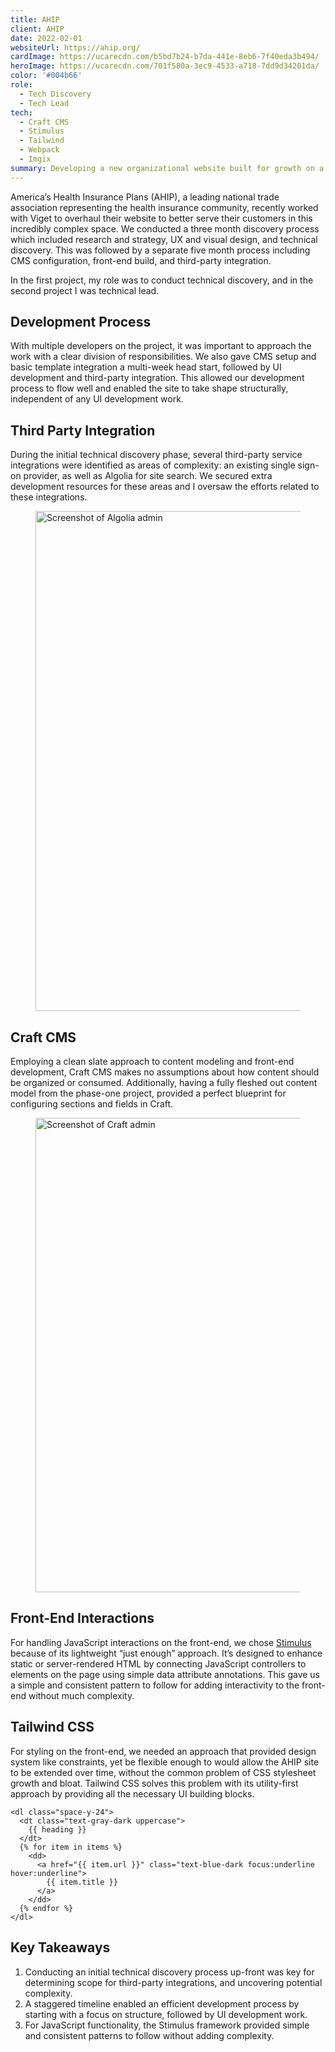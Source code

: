 ```yaml
---
title: AHIP
client: AHIP
date: 2022-02-01
websiteUrl: https://ahip.org/
cardImage: https://ucarecdn.com/b5bd7b24-b7da-441e-8eb6-7f40eda3b494/
heroImage: https://ucarecdn.com/701f580a-3ec9-4533-a718-7dd9d34201da/
color: '#004b66'
role:
  - Tech Discovery
  - Tech Lead
tech:
  - Craft CMS
  - Stimulus
  - Tailwind
  - Webpack
  - Imgix
summary: Developing a new organizational website built for growth on a flexible CMS.
---
```



America’s Health Insurance Plans (AHIP), a leading national trade association representing the health insurance community, recently worked with Viget to overhaul their website to better serve their customers in this incredibly complex space. We conducted a three month discovery process which included research and strategy, UX and visual design, and technical discovery. This was followed by a separate five month process including CMS configuration, front-end build, and third-party integration.

In the first project, my role was to conduct technical discovery, and in the second project I was technical lead.

## Development Process

With multiple developers on the project, it was important to approach the work with a clear division of responsibilities. We also gave CMS setup and basic template integration a multi-week head start, followed by UI development and third-party integration. This allowed our development process to flow well and enabled the site to take shape structurally, independent of any UI development work.

## Third Party Integration

During the initial technical discovery phase, several third-party service integrations were identified as areas of complexity: an existing single sign-on provider, as well as Algolia for site search. We secured extra development resources for these areas and I oversaw the efforts related to these integrations.

<figure>
  <img
    src="https://ucarecdn.com/f8294ce7-89df-47e4-9b65-3f5a789eda15/-/resize/1600/"
    width="1600"
    height="800"
    alt="Screenshot of Algolia admin"
  />
</figure>

## Craft CMS

Employing a clean slate approach to content modeling and front-end development, Craft CMS makes no assumptions about how content should be organized or consumed. Additionally, having a fully fleshed out content model from the phase-one project, provided a perfect blueprint for configuring sections and fields in Craft.

<figure>
  <img
    src="https://ucarecdn.com/49c37d77-ce27-4b8e-b0aa-77b737e87c3a/-/resize/1600/"
    width="1600"
    height="759"
    alt="Screenshot of Craft admin"
  />
</figure>

## Front-End Interactions

For handling JavaScript interactions on the front-end, we chose [Stimulus](https://stimulus.hotwired.dev/) because of its lightweight “just enough” approach. It’s designed to enhance static or server-rendered HTML by connecting JavaScript controllers to elements on the page using simple data attribute annotations. This gave us a simple and consistent pattern to follow for adding interactivity to the front-end without much complexity.

<Embed
  url="https://stackblitz.com/edit/vitejs-vite-5uuvqc?ctl=1&embed=1&file=src/controllers/user_menu_controller.js"
  title="AHIP Stimulus Controller Demo"
/>

## Tailwind CSS

For styling on the front-end, we needed an approach that provided design system like constraints, yet be flexible enough to would allow the AHIP site to be extended over time, without the common problem of CSS stylesheet growth and bloat. Tailwind CSS solves this problem with its utility-first approach by providing all the necessary UI building blocks.

```twig
<dl class="space-y-24">
  <dt class="text-gray-dark uppercase">
    {{ heading }}
  </dt>
  {% for item in items %}
    <dd>
      <a href="{{ item.url }}" class="text-blue-dark focus:underline hover:underline">
        {{ item.title }}
      </a>
    </dd>
  {% endfor %}
</dl>
```

## Key Takeaways

1. Conducting an initial technical discovery process up-front was key for determining scope for third-party integrations, and uncovering potential complexity.
1. A staggered timeline enabled an efficient development process by starting with a focus on structure, followed by UI development work.
1. For JavaScript functionality, the Stimulus framework provided simple and consistent patterns to follow without adding complexity.
